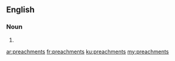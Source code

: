==English==

===Noun===
{{head|en|plural}}

# {{plural of|preachment|lang=en|nocat=1}}

[[ar:preachments]]
[[fr:preachments]]
[[ku:preachments]]
[[my:preachments]]